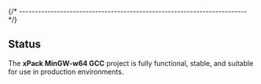 
{/* ------------------------------------------------------------------------ */}

## Status

The **xPack MinGW-w64 GCC** project is fully functional,
stable, and suitable for use in production environments.
